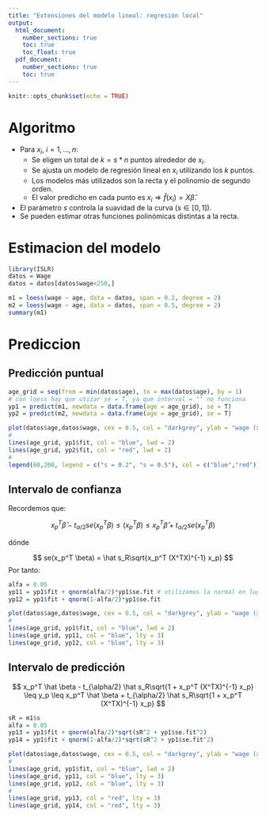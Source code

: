 ```yaml
---
title: "Extensiones del modelo lineal: regresión local"
output: 
  html_document:
    number_sections: true
    toc: true
    toc_float: true
  pdf_document:
    number_sections: true
    toc: true
---
```


```r
knitr::opts_chunk$set(echo = TRUE)
```

# Algoritmo

- Para $x_i, \ i = 1, \ldots, n$:
    - Se eligen un total de $k = s * n$ puntos alrededor de $x_i$.
    - Se ajusta un modelo de regresión lineal en $x_i$ utilizando los *k* puntos.
    - Los modelos más utilizados son la recta y el polinomio de segundo orden.
    - El valor predicho en cada punto es $x_i \Rightarrow \hat f(x_i) = X \hat \beta$.
- El parámetro *s* controla la suavidad de la curva ($s \in [0,1]$).
- Se pueden estimar otras funciones polinómicas distintas a la recta.

# Estimacion del modelo

```r
library(ISLR)
datos = Wage
datos = datos[datos$wage<250,]
```

```r
m1 = loess(wage ~ age, data = datos, span = 0.2, degree = 2)
m2 = loess(wage ~ age, data = datos, span = 0.5, degree = 2)
summary(m1)
```

# Prediccion

## Predicción puntual

```r
age_grid = seq(from = min(datos$age), to = max(datos$age), by = 1)
# con loess hay que utizar se = T, ya que interval = "" no funciona
yp1 = predict(m1, newdata = data.frame(age = age_grid), se = T)
yp2 = predict(m2, newdata = data.frame(age = age_grid), se = T)
```

```r
plot(datos$age,datos$wage, cex = 0.5, col = "darkgrey", ylab = "wage (x 1000 $)", xlab = "age")
#
lines(age_grid, yp1$fit, col = "blue", lwd = 2)
lines(age_grid, yp2$fit, col = "red", lwd = 2)
#
legend(60,200, legend = c("s = 0.2", "s = 0.5"), col = c("blue","red"), lty = 1, lwd = 2)
```

## Intervalo de confianza

Recordemos que:

$$
x_p^T \hat \beta - t_{\alpha/2} se(x_p^T \beta) \leq (x_p^T \beta) \leq x_p^T \hat \beta + t_{\alpha/2} se(x_p^T \beta)
$$

dónde 

$$
se(x_p^T \beta) = \hat s_R\sqrt{x_p^T (X^TX)^{-1} x_p}
$$
Por tanto:

```r
alfa = 0.05
yp11 = yp1$fit + qnorm(alfa/2)*yp1$se.fit # utilizamos la normal en lugar de la t-student
yp12 = yp1$fit + qnorm(1-alfa/2)*yp1$se.fit
```

```r
plot(datos$age,datos$wage, cex = 0.5, col = "darkgrey", ylab = "wage (x 1000 $)", xlab = "age")
#
lines(age_grid, yp1$fit, col = "blue", lwd = 2)
lines(age_grid, yp11, col = "blue", lty = 3)
lines(age_grid, yp12, col = "blue", lty = 3)
```

## Intervalo de predicción

$$
x_p^T \hat \beta - t_{\alpha/2} \hat s_R\sqrt{1 + x_p^T (X^TX)^{-1} x_p} \leq y_p \leq x_p^T \hat \beta + t_{\alpha/2} \hat s_R\sqrt{1 + x_p^T (X^TX)^{-1} x_p}
$$


```r
sR = m1$s
alfa = 0.05
yp13 = yp1$fit + qnorm(alfa/2)*sqrt(sR^2 + yp1$se.fit^2)
yp14 = yp1$fit + qnorm(1-alfa/2)*sqrt(sR^2 + yp1$se.fit^2)
```

```r
plot(datos$age,datos$wage, cex = 0.5, col = "darkgrey", ylab = "wage (x 1000 $)", xlab = "age")
#
lines(age_grid, yp1$fit, col = "blue", lwd = 2)
lines(age_grid, yp11, col = "blue", lty = 3)
lines(age_grid, yp12, col = "blue", lty = 3)
#
lines(age_grid, yp13, col = "red", lty = 3)
lines(age_grid, yp14, col = "red", lty = 3)
```
